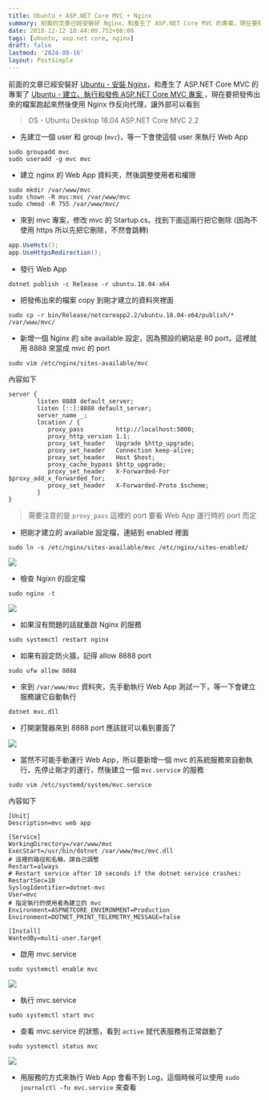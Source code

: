 ```yaml
---
title: Ubuntu + ASP.NET Core MVC + Nginx
summary: 前面的文章已經安裝好 Nginx，和產生了 ASP.NET Core MVC 的專案，現在要把發佈出來的檔案跑起來然後使用 Nginx 作反向代理，讓外部可以看到
date: 2018-12-12 10:44:09.752+08:00
tags: [ubuntu, asp.net core, nginx]
draft: false
lastmod: '2024-08-16'
layout: PostSimple
---
```


前面的文章已經安裝好 [Ubuntu - 安裝 Nginx](/blog/ubuntu-install-nginx)，和產生了 ASP.NET Core MVC 的專案了 [Ubuntu - 建立、執行和發佈 ASP.NET Core MVC 專案 ](/blog/ubuntu-create-run-and-publish-asp-net-core-mvc-project)，現在要把發佈出來的檔案跑起來然後使用 Nginx 作反向代理，讓外部可以看到

> OS - Ubuntu Desktop 18.04
> ASP.NET Core MVC 2.2

- 先建立一個 user 和 group (`mvc`)，等一下會使這個 user 來執行 Web App

```shell
sudo groupadd mvc
sudo useradd -g mvc mvc
```

- 建立 nginx 的 Web App 資料夾，然後調整使用者和權限

```shell
sudo mkdir /var/www/mvc
sudo chown -R mvc:mvc /var/www/mvc
sudo chmod -R 755 /var/www/mvc/
```

- 來到 mvc 專案，修改 mvc 的 Startup.cs，找到下面這兩行把它刪除 (因為不使用 https 所以先把它刪除，不然會跳轉)

```csharp
app.UseHsts();
app.UseHttpsRedirection();
```

- 發行 Web App

```shell
dotnet publish -c Release -r ubuntu.18.04-x64
```

- 把發佈出來的檔案 copy 到剛才建立的資料夾裡面

```shell
sudo cp -r bin/Release/netcoreapp2.2/ubuntu.18.04-x64/publish/* /var/www/mvc/
```

- 新增一個 Nginx 的 site available 設定，因為預設的網站是 80 port，這裡就用 8888 來當成 mvc 的 port

```shell
sudo vim /etc/nginx/sites-available/mvc
```

內容如下

```shell
server {
		listen 8888 default_server;
        listen [::]:8888 default_server;
        server_name _;
        location / {
           proxy_pass         http://localhost:5000;
           proxy_http_version 1.1;
           proxy_set_header   Upgrade $http_upgrade;
           proxy_set_header   Connection keep-alive;
           proxy_set_header   Host $host;
           proxy_cache_bypass $http_upgrade;
           proxy_set_header   X-Forwarded-For $proxy_add_x_forwarded_for;
           proxy_set_header   X-Forwarded-Proto $scheme;
        }
}
```

> 需要注意的是 `proxy_pass` 這裡的 port 要看 Web App 運行時的 port 而定

- 把剛才建立的 available 設定檔，連結到 enabled 裡面

```shell
sudo ln -s /etc/nginx/sites-available/mvc /etc/nginx/sites-enabled/
```

![](https://image.cashwu.com/404.webp)

- 檢查 Ngixn 的設定檔

```shell
sudo nginx -t
```

![](https://image.cashwu.com/404.webp)

- 如果沒有問題的話就重啟 Nginx 的服務

```shell
sudo systemctl restart nginx
```

- 如果有設定防火牆，記得 allow 8888 port

```shell
sudo ufw allow 8888
```

- 來到 `/var/www/mvc` 資料夾，先手動執行 Web App 測試一下，等一下會建立服務讓它自動執行

```shell
dotnet mvc.dll
```

- 打開瀏覽器來到 8888 port 應該就可以看到畫面了

![](https://image.cashwu.com/404.webp)

- 當然不可能手動運行 Web App，所以要新增一個 mvc 的系統服務來自動執行，先停止剛才的運行，然後建立一個 `mvc.service` 的服務

```shell
sudo vim /etc/systemd/system/mvc.service
```

內容如下

```shell
[Unit]
Description=mvc web app

[Service]
WorkingDirectory=/var/www/mvc
ExecStart=/usr/bin/dotnet /var/www/mvc/mvc.dll
# 這裡的路徑和名稱，請自己調整
Restart=always
# Restart service after 10 seconds if the dotnet service crashes:
RestartSec=10
SyslogIdentifier=dotnet-mvc
User=mvc
# 指定執行的使用者為建立的 mvc
Environment=ASPNETCORE_ENVIRONMENT=Production
Environment=DOTNET_PRINT_TELEMETRY_MESSAGE=false

[Install]
WantedBy=multi-user.target
```

- 啟用 mvc.service

```shell
sudo systemctl enable mvc
```

![](https://image.cashwu.com/404.webp)

- 執行 mvc.service

```shell
sudo systemctl start mvc
```

- 查看 mvc.service 的狀態，看到 `active` 就代表服務有正常啟動了

```shell
sudo systemctl status mvc
```

![](https://image.cashwu.com/404.webp)

- 用服務的方式來執行 Web App 會看不到 Log，這個時候可以使用 `sudo journalctl -fu mvc.service` 來查看

